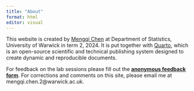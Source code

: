 ```yaml
---
title: "About"
format: html
editor: visual
---
```


This website is created by [Mengqi Chen](https://warwick.ac.uk/fac/sci/statistics/staff/research_students/mchen/) at Department of Statistics, University of Warwick in term 2, 2024. It is put together with [Quarto](https://quarto.org/), which is an open-source scientific and technical publishing system designed to create dynamic and reproducible documents.

For feedback on the lab sessions please fill out the [**anonymous feedback form**](https://forms.gle/AGjRMmWt4eaecu1R7). For corrections and comments on this site, please email me at mengqi.chen.2\@warwick.ac.uk.
